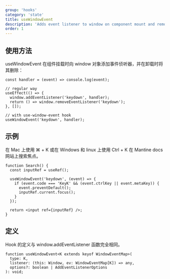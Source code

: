 ```yaml
---
group: 'hooks'
category: 'state'
title: useWindowEvent
description: 'Adds event listener to window on component mount and removes it on unmount'
order: 1
---
```


## 使用方法

useWindowEvent 在组件挂载时向 window 对象添加事件侦听器，并在卸载时将其删除：

```tsx
const handler = (event) => console.log(event);

// regular way
useEffect(() => {
  window.addEventListener('keydown', handler);
  return () => window.removeEventListener('keydown');
}, []);

// with use-window-event hook
useWindowEvent('keydown', handler);
```

## 示例

在 Mac 上使用 ⌘ + K 或在 Windows 和 linux 上使用 Ctrl + K 在 Mantine docs 网站上搜索焦点。

```tsx
function Search() {
  const inputRef = useRef();

  useWindowEvent('keydown', (event) => {
    if (event.code === 'KeyK' && (event.ctrlKey || event.metaKey)) {
      event.preventDefault();
      inputRef.current.focus();
    }
  });

  return <input ref={inputRef} />;
}
```

## 定义

Hook 的定义与 window.addEventListener 函数完全相同。

```tsx
function useWindowEvent<K extends keyof WindowEventMap>(
  type: K,
  listener: (this: Window, ev: WindowEventMap[K]) => any,
  options?: boolean | AddEventListenerOptions
): void;
```


